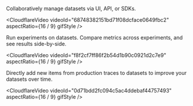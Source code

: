 
<div className="mt-10">
<Tabs items={["Manage Datasets", "Compare experiments", "Add new items from Langfuse Traces"]}>
<Tab>

Collaboratively manage datasets via UI, API, or SDKs.

<CloudflareVideo
  videoId="68748382151bd71f08dcface0649fbc2"
  aspectRatio={16 / 9}
  gifStyle
/>

</Tab>
<Tab>

Run experiments on datasets. Compare metrics across experiments, and see results side-by-side.

<CloudflareVideo
  videoId="f8f2cf7ff86f2b54d1b90c0921d2c7e9"
  aspectRatio={16 / 9}
  gifStyle
/>

</Tab>
<Tab>

Directly add new items from production traces to datasets to improve your datasets over time.

<CloudflareVideo
  videoId="0d71bdd2fc094c5ac4ddebaf44757493"
  aspectRatio={16 / 9}
  gifStyle
/>

</Tab>
</Tabs>
</div>
